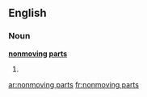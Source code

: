 ==English==

===Noun===
'''[[nonmoving]] [[part]]s'''

# {{plural of|[[nonmoving part]]}}

[[ar:nonmoving parts]]
[[fr:nonmoving parts]]